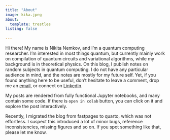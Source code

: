 ```yaml
---
title: "About"
image: kika.jpeg
about:
  template: trestles
listing: false
 
---
```


Hi there! My name is Nikita Nemkov, and I'm a quantum computing researcher. I'm interested in most things quantum, but currently mainly work on compilation of quantum circuits and variational algorithms, while my background is in theoretical physics. On this blog, I publish notes on random subjects in quantum computing. I do not have any particular audience in mind, and the notes are mostly for my future self. Yet, if you found anything here to be useful, don't hesitate to leave a comment, drop me an [email](nnemkov@gmail.com), or connect on [LinkedIn](https://www.linkedin.com/in/nikita-nemkov/).


My posts are rendered from fully functional Jupyter notebooks, and many contain some code. If there is `open in colab` button, you can click on it and explore the post interactively.

Recently, I migrated the blog from fastpages to quarto, which was not effortless. I suspect this introduced a lot of minor bugs, reference inconsistencies, missing figures and so on. If you spot something like that, please let me know.
